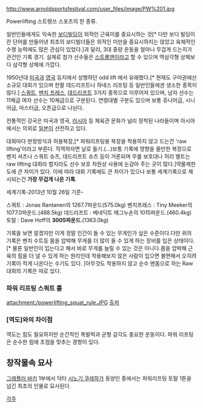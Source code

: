 http://www.arnoldsportsfestival.com/user_files/image/PW%201.jpg

Powerlifting
스트렝쓰 스포츠의 한 종류.

일반인들에게도 익숙한 [[보디빌딩]]이 외적인 근육미를 중요시하는 것[* 다만 보디 빌딩이란 단어를 만들어낸 최초의 보디빌더들은 외적인 미만을 중요시하지는 않았고 육체적인 수행 능력에도 많은 관심이 있었다.]과 달리, 3대 중량 운동을 얼마나 무겁게 드는지가 관건인 기록 경기. 실제로 참가 선수들은 [[스트롱맨]]이라고 할 수 있으며 역삼각형 상체보다 삼각형 상체에 가깝다. 

1950년대 [[미국]]과 [[영국]] 등지에서 성행하던 odd lift 에서 유래했다.[* 현재도 구미권에선 소규모 대회가 있으며 한팔 데드리프트나 하네스 리프팅 등 일반인들에겐 생소한 종목이 많다.]
[[스쿼트]], [[벤치 프레스]], [[데드리프트]] 3가지 종목으로 이루어져 있으며, 남자 선수는 11체급 여자 선수는 10체급으로 구분된다. 
연령대별 구분도 있으며 보통 쥬니어급, 시니어급, 마스터급, 오픈급으로 나뉜다.

전통적인 강국은 미국과 영국, [[러시아]] 등 체육관 문화가 널리 정착된 나라들이며 아시아에서는 의외로 [[일본]]이 선전하고 있다.

대회마다 판정방식과 허용복장,[* 파워리프팅용 복장을 착용하지 않고 드는건 'raw lifting'이라고 부른다. 직역하자면 날로 들기.(...)보통 기록에 영향을 줄만한 복장으로 벤치 셔츠나 스쿼트 슈츠, 데드리프트 슈츠 등이 거론되며 무릎 보호대나 허리 벨트는 raw lifting 대회라 할지라도 선수 보호 차원상 사용에 눈감아 주는 곳이 많다.]약물제한도에 큰 차이가 있다. 이에 따라 대회 기록에도 큰 차이가 있으나 보통 세계기록으로 제시되는건 '''가장 무겁게 나온 기록'''.

세계기록-2013년 10월 26일 기준-

스쿼트 : Jonas Rantanen의 1267.7파운드(575.0kg)
벤치프레스 : Tiny Meeker의 1077.0파운드.(488.5kg)
데드리프트 : 베네딕트 매그누손의 1015파운드.(460.4kg)
토탈 : Dave Hoff의 '''3005파운드'''.(1363.0kg)

기록을 보면 알겠지만 이게 정말 인간이 들 수 있는 무게인가 싶은 수준이다.다만 위의 기록은 벤치 수트등 몸을 압박해 무게를 더 많이 들 수 있게 하는 장비를 입은 상태이다.[* 물론 일반인이 입는다고 해서 바로 무게를 늘릴 수 있는 것은 아니다.몸을 압박해 근육의 힘을 더 낼 수 있게 하는 원리인데 착용해보지 않은 사람이 입으면 불편해서 오히려 기록이 적게 나온다는 수기도 있다. ]아무것도 착용하지 않고 순수 맨몸으로 하는 Raw대회의 기록은 따로 있다.
=== 파워 리프팅 스쿼트 룰 ===
attachment:/powerlifting_squat_rule.JPG
[http://blog.daum.net/wellifesg 출처]

=== [역도]와의 차이점 ===
역도는 힘도 필요하지만 순간적인 폭발력과 균형 감각도 중요한 운동이다. 파워 리프팅은 순수한 힘에 초점을 맞추는 경향이 있다.

== 창작물속 묘사 ==

[[그래플러 바키]] 1부에서 닥터 [[시노기 쿠레하]]가 동양인 중에서는 파워리프팅 토탈 1톤을 넘긴 최초의 인물로 묘사된다.

[[각주]]
